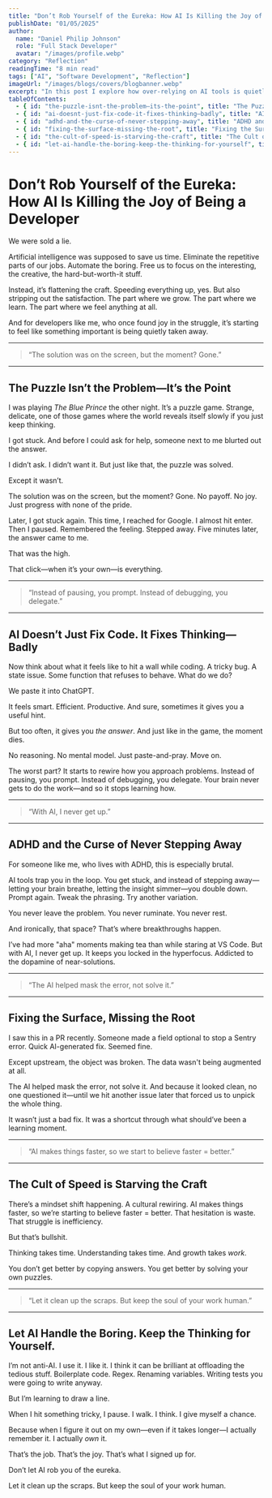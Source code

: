 ```yaml
---
title: "Don’t Rob Yourself of the Eureka: How AI Is Killing the Joy of Being a Developer"
publishDate: "01/05/2025"
author:
  name: "Daniel Philip Johnson"
  role: "Full Stack Developer"
  avatar: "/images/profile.webp"
category: "Reflection"
readingTime: "8 min read"
tags: ["AI", "Software Development", "Reflection"]
imageUrl: "/images/blogs/covers/blogbanner.webp"
excerpt: "In this post I explore how over-relying on AI tools is quietly robbing developers of the joy, growth, and creative struggle that makes the job meaningful."
tableOfContents:
  - { id: "the-puzzle-isnt-the-problem—its-the-point", title: "The Puzzle Isn’t the Problem—It’s the Point", level: 1 }
  - { id: "ai-doesnt-just-fix-code-it-fixes-thinking—badly", title: "AI Doesn’t Just Fix Code. It Fixes Thinking—Badly", level: 1 }
  - { id: "adhd-and-the-curse-of-never-stepping-away", title: "ADHD and the Curse of Never Stepping Away", level: 1 }
  - { id: "fixing-the-surface-missing-the-root", title: "Fixing the Surface, Missing the Root", level: 1 }
  - { id: "the-cult-of-speed-is-starving-the-craft", title: "The Cult of Speed is Starving the Craft", level: 1 }
  - { id: "let-ai-handle-the-boring-keep-the-thinking-for-yourself", title: "Let AI Handle the Boring. Keep the Thinking for Yourself.", level: 1 }
---
```


# Don’t Rob Yourself of the Eureka: How AI Is Killing the Joy of Being a Developer

We were sold a lie.

Artificial intelligence was supposed to save us time. Eliminate the repetitive parts of our jobs. Automate the boring. Free us to focus on the interesting, the creative, the hard-but-worth-it stuff.

Instead, it’s flattening the craft. Speeding everything up, yes. But also stripping out the satisfaction. The part where we grow. The part where we learn. The part where we feel anything at all.

And for developers like me, who once found joy in the struggle, it’s starting to feel like something important is being quietly taken away.

---

> “The solution was on the screen, but the moment? Gone.”

---

## The Puzzle Isn’t the Problem—It’s the Point

I was playing *The Blue Prince* the other night. It’s a puzzle game. Strange, delicate, one of those games where the world reveals itself slowly if you just keep thinking.

I got stuck. And before I could ask for help, someone next to me blurted out the answer.

I didn’t ask. I didn’t want it. But just like that, the puzzle was solved.

Except it wasn’t.

The solution was on the screen, but the moment? Gone. No payoff. No joy. Just progress with none of the pride.

Later, I got stuck again. This time, I reached for Google. I almost hit enter. Then I paused. Remembered the feeling. Stepped away. Five minutes later, the answer came to me.

That was the high.

That click—when it’s your own—is everything.

---

> “Instead of pausing, you prompt. Instead of debugging, you delegate.”

---

## AI Doesn’t Just Fix Code. It Fixes Thinking—Badly

Now think about what it feels like to hit a wall while coding. A tricky bug. A state issue. Some function that refuses to behave. What do we do?

We paste it into ChatGPT.

It feels smart. Efficient. Productive. And sure, sometimes it gives you a useful hint.

But too often, it gives you *the answer*. And just like in the game, the moment dies.

No reasoning. No mental model. Just paste-and-pray. Move on.

The worst part? It starts to rewire how you approach problems. Instead of pausing, you prompt. Instead of debugging, you delegate. Your brain never gets to do the work—and so it stops learning how.

---

> “With AI, I never get up.”

---

## ADHD and the Curse of Never Stepping Away

For someone like me, who lives with ADHD, this is especially brutal.

AI tools trap you in the loop. You get stuck, and instead of stepping away—letting your brain breathe, letting the insight simmer—you double down. Prompt again. Tweak the phrasing. Try another variation.

You never leave the problem. You never ruminate. You never rest.

And ironically, that space? That’s where breakthroughs happen.

I’ve had more "aha" moments making tea than while staring at VS Code. But with AI, I never get up. It keeps you locked in the hyperfocus. Addicted to the dopamine of near-solutions.

---

> “The AI helped mask the error, not solve it.”

---

## Fixing the Surface, Missing the Root

I saw this in a PR recently. Someone made a field optional to stop a Sentry error. Quick AI-generated fix. Seemed fine.

Except upstream, the object was broken. The data wasn't being augmented at all.

The AI helped mask the error, not solve it. And because it looked clean, no one questioned it—until we hit another issue later that forced us to unpick the whole thing.

It wasn’t just a bad fix. It was a shortcut through what should’ve been a learning moment.

---

> “AI makes things faster, so we start to believe faster = better.”

---

## The Cult of Speed is Starving the Craft

There’s a mindset shift happening. A cultural rewiring. AI makes things faster, so we’re starting to believe faster = better. That hesitation is waste. That struggle is inefficiency.

But that’s bullshit.

Thinking takes time. Understanding takes time. And growth takes *work*.

You don’t get better by copying answers. You get better by solving your own puzzles.

---

> “Let it clean up the scraps. But keep the soul of your work human.”

---

## Let AI Handle the Boring. Keep the Thinking for Yourself.

I’m not anti-AI. I use it. I like it. I think it can be brilliant at offloading the tedious stuff. Boilerplate code. Regex. Renaming variables. Writing tests you were going to write anyway.

But I’m learning to draw a line.

When I hit something tricky, I pause. I walk. I think. I give myself a chance.

Because when I figure it out on my own—even if it takes longer—I actually remember it. I actually *own* it.

That’s the job. That’s the joy. That’s what I signed up for.

Don’t let AI rob you of the eureka.

Let it clean up the scraps. But keep the soul of your work human.

